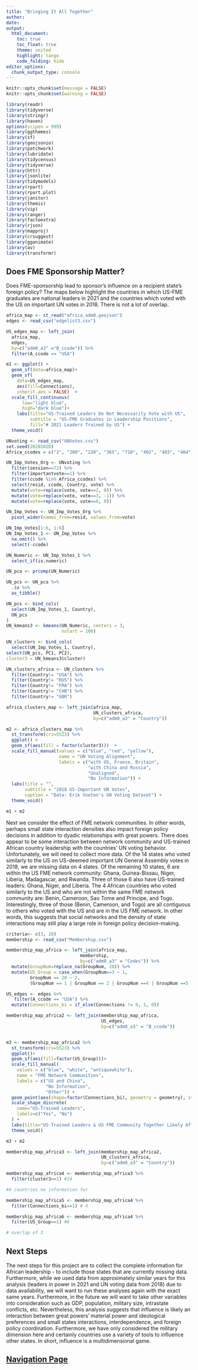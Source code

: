 ```yaml
---
title: "Bringing It All Together"
author: 
date: 
output: 
  html_document:
    toc: true
    toc_float: true
    theme: united
    highlight: tango
    code_folding: hide
editor_options: 
  chunk_output_type: console
---
```


<style> body {text-align: left} </style>
```r
knitr::opts_chunk$set(message = FALSE)
knitr::opts_chunk$set(warning = FALSE)
```

```r
library(readr)
library(tidyverse)
library(stringr)
library(haven)
options(scipen = 999)
library(ggthemes)
library(sf)
library(geojsonio)
library(patchwork)
library(lubridate)
library(tidycensus)
library(tidyverse)
library(httr)
library(jsonlite)
library(tidymodels)
library(rpart)
library(rpart.plot)
library(janitor)
library(themis)
library(vip)
library(ranger)
library(factoextra)
library(rjson)
library(mapproj)
library(crsuggest)
library(gganimate)
library(av)
library(transformr)
```

## Does FME Sponsorship Matter?

Does FME-sponsorship lead to sponsor's influence on a recipient state's foreign policy? The maps below highlight the countries in which US-FME graduates are national leaders in 2021 and the countries which voted with the US on important UN votes in 2018. There is not a lot of overlap.
```r
africa_map <- st_read("africa_adm0.geojson")
edges <- read_csv("edgelist3.csv")

US_edges_map <- left_join(
  africa_map, 
  edges,
  by=c("adm0_a3" ="B_ccode")) %>%
  filter(A_ccode == "USA")

m1 <- ggplot() +
  geom_sf(data=africa_map)+
  geom_sf(
    data=US_edges_map, 
    aes(fill=Connections), 
    inherit.aes = FALSE)  +
  scale_fill_continuous(
      low="light blue",
      high="dark blue")+
    labs(title="US-Trained Leaders Do Not Necessarily Vote with US",
         subtitle = "US-FME Graduates in Leadership Positions",
         fill="# 2021 Leaders Trained by US") +
  theme_void()

UNvoting <- read_csv("UNVotes.csv")
set.seed(20201020)
Africa_ccodes = c("2", "200", "220", "365", "710", "402", "403", "404", "411", "420", "432", "433", "434", "435", "436", "437", "438", "439", "450", "451", "452", "461", "471", "475", "481", "482", "483", "484", "490", "500", "501", "510", "516", "517", "520", "522", "530", "531", "540", "541", "551", "552", "553", "560", "565", "570", "571", "572", "580", "581", "590", "591", "600", "615", "616", "620", "625", "626", "651")

UN_Imp_Votes_Org <- UNvoting %>%
  filter(session==72) %>%
  filter(importantvote==1) %>%
  filter(ccode %in% Africa_ccodes) %>%
  select(resid, ccode, Country, vote) %>%
  mutate(vote=replace(vote, vote==2, 0)) %>%
  mutate(vote=replace(vote, vote==3, -1)) %>%
  mutate(vote=replace(vote, vote==8, 0))

UN_Imp_Votes <- UN_Imp_Votes_Org %>%
  pivot_wider(names_from=resid, values_from=vote)

UN_Imp_Votes[1:6, 1:6]
UN_Imp_Votes_1 <- UN_Imp_Votes %>%
  na.omit() %>%
  select(-ccode)

UN_Numeric <- UN_Imp_Votes_1 %>%
  select_if(is.numeric)

UN_pca <- prcomp(UN_Numeric)

UN_pcs <- UN_pca %>%
  .$x %>%
  as_tibble()

UN_pcs <- bind_cols(
  select(UN_Imp_Votes_1, Country),
  UN_pcs
)
UN_kmeans3 <- kmeans(UN_Numeric, centers = 3, 
                     nstart = 100)

UN_clusters <- bind_cols(
  select(UN_Imp_Votes_1, Country),
select(UN_pcs, PC1, PC2),
cluster3 = UN_kmeans3$cluster)

UN_clusters_africa <- UN_clusters %>%
  filter(Country!= "USA") %>%
  filter(Country!= "RUS") %>%
  filter(Country!= "FRA") %>%
  filter(Country!= "CHN") %>%
  filter(Country!= "GBR")

africa_clusters_map <- left_join(africa_map, 
                                 UN_clusters_africa, 
                                 by=c("adm0_a3" = "Country"))

m2 <- africa_clusters_map %>%
  st_transform(crs=5523) %>%
  ggplot() +
  geom_sf(aes(fill = factor(cluster3)))  + 
  scale_fill_manual(values = c("blue", "red", "yellow"),
                    name = "UN Voting Alignment",
                    labels = c("with US, France, Britain", 
                               "with China and Russia", 
                               "Unaligned",
                               "No Information")) +
  labs(title = "",
       subtitle = "2018 US-Important UN Votes",
       caption = "Data: Erik Voeten's UN Voting Dataset") +
  theme_void()

m1 + m2
```

Next we consider the effect of FME network communities.  In other words, perhaps small state interaction densities also impact foreign policy decisions in addition to dyadic relationships with great powers.  There does appear to be some interaction between network community and US-trained African country leadership with the countries' UN voting behavior.  Unfortunately, we will need to collect more data.  Of the 14 states who voted similarly to the US on US-deemed important UN General Assembly votes in 2018, we are missing data on 4 states.  Of the remaining 10 states, 6 are within the US FME network community: Ghana, Guinea-Bissau, Niger, Liberia, Madagascar, and Rwanda.  Three of those 6 also have US-trained leaders: Ghana, Niger, and Liberia.  The 4 African countries who voted similarly to the US and who are not within the same FME network community are: Benin, Cameroon, Sao Tome and Principe, and Togo.  Interestingly, three of those (Benin, Cameroon, and Togo) are all contiguous to others who voted with the US and are in the US FME network.  In other words, this suggests that social networks and the density of state interactions may still play a large role in foreign policy decision-making.  
```r
criteria<- c(3, 20)
membership <- read_csv("Membership.csv") 

membership_map_africa <- left_join(africa_map, 
                            membership, 
                            by=c("adm0_a3" = "Codes")) %>%
  mutate(GroupNum=replace_na(GroupNum, 20)) %>%
  mutate(US_Group = case_when(GroupNum==3 ~ 1, 
         GroupNum == 20 ~ 2,
         (GroupNum == 1 | GroupNum == 2 | GroupNum ==4 | GroupNum ==5 | GroupNum ==6 | GroupNum==7 | GroupNum ==8) ~ 3))

US_edges <- edges %>%
   filter(A_ccode == "USA") %>%
  mutate(Connections_bi = if_else(Connections != 0, 1, 0))

membership_map_africa2 <- left_join(membership_map_africa,
                                    US_edges,
                                    by=c("adm0_a3" = "B_ccode"))


m3 <- membership_map_africa2 %>%
  st_transform(crs=5523) %>%
  ggplot()+
  geom_sf(aes(fill=factor(US_Group)))+
  scale_fill_manual(
    values = c("blue", "white", "antiquewhite"),
    name = "FME Network Communities",
    labels = c("US and China",
               "No Information",
               "Other")) +
  geom_point(aes(shape=factor(Connections_bi), geometry = geometry), stat = "sf_coordinates") +
  scale_shape_discrete(
    name="US-Trained Leaders",
    labels=c("Yes", "No")
  ) +
  labs(title="US-Trained Leaders & US FME Community Together Likely Affect UN Voting", subtitle = "African Leaders in 2021") +
  theme_void()      

m3 + m2
```

```r

membership_map_africa3 <- left_join(membership_map_africa2,
                                    UN_clusters_africa,
                                    by=c("adm0_a3" = "Country"))

membership_map_africa4 <- membership_map_africa3 %>%
  filter(cluster3==1) #14

#4 countries no information for

membership_map_africa5 <- membership_map_africa4 %>%
  filter(Connections_bi==1) # 4

membership_map_africa6 <- membership_map_africa4 %>%
  filter(US_Group==1) #6

# overlap of 3

```

## Next Steps
The next steps for this project are to collect the complete information for African leadership - to include those states that are currently missing data.  Furthermore, while we used data from approximately similar years for this analysis (leaders in power in 2021 and UN voting data from 2018) due to data availability, we will want to run these analyses again with the exact same years. Furthermore, in the future we will want to take other variables into consideration such as GDP, population, military size, intrastate conflicts, etc. Nevertheless, this analysis suggests that influence is likely an interaction between great powers' material power and ideological preferences and small states interactions, interdependence, and foreign policy coordination. Furthermore, we have only considered the military dimension here and certainly countries use a variety of tools to influence other states.  In short, influence is a multidimensional game.

## <a href="https:///eml129.github.io/PPOL670_FinalProject_FME/">Navigation Page</a>